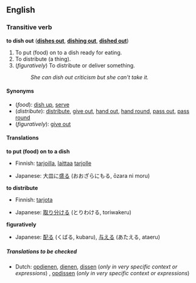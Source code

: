 ==English==
===Transitive verb ===
'''to dish out'''  ('''[[dishes out]]''', '''[[dishing out]]''', '''[[dished out]]''')

#To put (food) on to a dish ready for eating.
#To distribute (a thing).
#(''figuratively'') To distribute or deliver something.
#:''She can dish out criticism but she can't take it.''

====Synonyms====
*(''food''): [[dish up]], [[serve]]
*(''distribute''): [[distribute]], [[give out]], [[hand out]], [[hand round]], [[pass out]], [[pass round]]
*(''figuratively''): [[give out]]

====Translations====
'''to put (food) on to a dish'''
{{top}}
*Finnish: [[tarjoilla]], [[laittaa]] [[tarjolle]]
{{mid}}
*Japanese: 大皿に[[盛る]] (おおざらにもる, ōzara ni moru)
{{bottom}}

'''to distribute'''
{{top}}
*Finnish: [[tarjota]]
{{mid}}
*Japanese: [[取り分ける]] (とりわける, toriwakeru)
{{bottom}}

'''figuratively'''
{{top}}
*Japanese: [[配る]] (くばる, kubaru), [[与える]] (あたえる, ataeru)
{{mid}}
{{bottom}}

=====Translations to be checked=====
<!--Remove this section once all of the translations below have been moved into the tables above.-->
{{checktrans}}

*Dutch: [[opdienen]], [[dienen]], [[dissen]] (''only in very specific context or expressions'')<!--what context or expressions?-->, [[opdissen]] (''only in very specific context or expressions'')<!--what context or expressions?-->